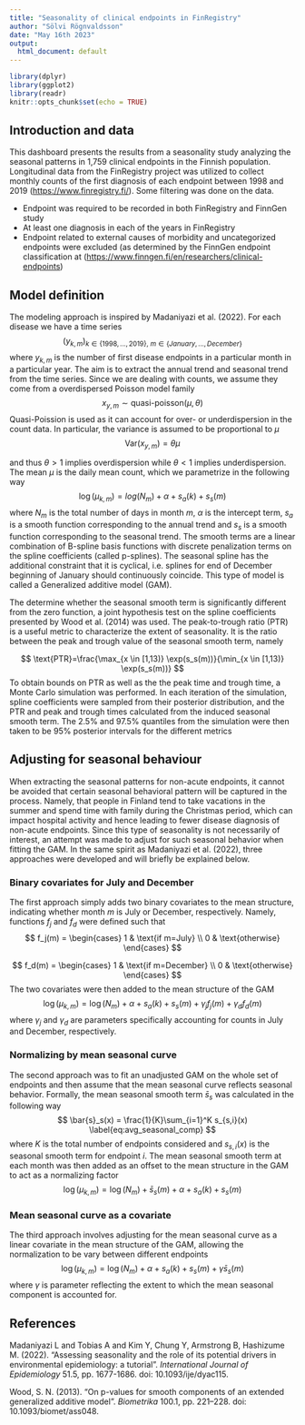 ```yaml
---
title: "Seasonality of clinical endpoints in FinRegistry"
author: "Sölvi Rögnvaldsson"
date: "May 16th 2023"
output:
  html_document: default
---
```


```r
library(dplyr)
library(ggplot2)
library(readr)
knitr::opts_chunk$set(echo = TRUE)
```
## Introduction and data
This dashboard presents the results from  a seasonality study analyzing the seasonal patterns in 1,759 clinical endpoints in the Finnish population. Longitudinal data from the FinRegistry project was utilized to collect monthly counts of the first diagnosis of each endpoint between 1998 and 2019 ([https://www.finregistry.fi/](https://www.finregistry.fi/)). Some filtering was done on the data. 

  * Endpoint was required to be recorded in both FinRegistry and FinnGen study
  * At least one diagnosis in each of the years in FinRegistry
  * Endpoint related to external causes of morbidity and uncategorized endpoints were excluded (as determined by the FinnGen endpoint classification at ([https://www.finngen.fi/en/researchers/clinical-endpoints](https://www.finngen.fi/en/researchers/clinical-endpoints))

## Model definition
The modeling approach is inspired by Madaniyazi et al. (2022). For each disease we have a time series 
$$(y_{k,m})_{k\in\{1998,...,2019\},\ m \in \{January,...,December\}}$$
where $y_{k,m}$ is the number of first disease endpoints in a particular month in a particular year. The aim is to extract the annual trend and seasonal trend from the time series. Since we are dealing with counts, we assume they come from a overdispersed Poisson model family
$$
x_{y,m} \sim \text{quasi-poisson}(\mu,\theta)
$$
Quasi-Poission is used as it can account for over- or underdispersion in the count data. In particular, the variance is assumed to be proportional to $\mu$
$$
\text{Var}(x_{y,m}) = \theta \mu
$$

and thus $\theta >1$ implies overdispersion while $\theta<1$ implies underdispersion. The mean $\mu$ is the daily mean count, which we parametrize in the following way
$$
\log(\mu_{k,m}) = log(N_m)+\alpha + s_a(k) + s_s(m)
$$
where $N_m$ is the total number of days in month $m$, $\alpha$ is the intercept term,  $s_a$ is a smooth function corresponding to the annual trend and $s_s$ is a smooth function corresponding to the seasonal trend. The smooth terms are a linear combination of B-spline basis functions with discrete penalization terms on the spline coefficients (called p-splines). The seasonal spline has the additional constraint that it is cyclical, i.e. splines for end of December beginning of January should continuously coincide. This type of model is called a Generalized additive model (GAM).   

The determine whether the seasonal smooth term is significantly different from the zero function, a joint hypothesis test on the spline coefficients presented by Wood et al. (2014) was used. The peak-to-trough ratio (PTR) is a useful metric to characterize the extent of seasonality. It is the ratio between the peak and trough value of the seasonal smooth term, namely

$$
\text{PTR}=\frac{\max_{x \in [1,13)} \exp(s_s(m))}{\min_{x \in [1,13)} \exp(s_s(m))}
$$
To obtain bounds on PTR as well as the the peak time and trough time, a Monte Carlo simulation was performed. In each iteration of the simulation, spline coefficients were sampled from their posterior distribution, and the PTR and peak and trough times calculated from the induced seasonal smooth term. The 2.5\% and 97.5\% quantiles from the simulation were then taken to be 95\% posterior intervals for the different metrics 

## Adjusting for seasonal behaviour
When extracting the seasonal patterns for non-acute endpoints, it cannot be avoided that certain seasonal behavioral pattern will be captured in the process. Namely, that people in Finland tend to take vacations in the summer and spend time with family during the Christmas period, which can impact hospital activity and hence leading to fewer disease diagnosis of non-acute endpoints. Since this type of seasonality is not necessarily of interest, an attempt was made to adjust for such seasonal behavior when fitting the GAM. In the same spirit as Madaniyazi et al. (2022), three approaches were developed and will briefly be explained below.

### Binary covariates for July and December
The first approach simply adds two binary covariates to the mean structure, indicating whether month $m$ is July or December, respectively. Namely, functions $f_j$ and $f_d$ were defined such that
$$
    f_j(m) = \begin{cases} 1 & \text{if m=July} \\
                           0 & \text{otherwise} 
             \end{cases}
$$

$$
    f_d(m) = \begin{cases} 1 & \text{if m=December} \\
                           0 & \text{otherwise} 
             \end{cases}
$$
The two covariates were then added to the mean structure of the GAM
$$
        \log(\mu_{k,m}) = \log(N_m) + \alpha + s_a(k) + s_s(m) + \gamma_j f_j(m) + \gamma_d f_d(m)
$$
where $\gamma_j$ and $\gamma_d$ are parameters specifically accounting for counts in July and December, respectively.  

### Normalizing by mean seasonal curve
The second approach was to fit an unadjusted GAM on the whole set of endpoints and then assume that the mean seasonal curve reflects seasonal behavior. Formally, the mean seasonal smooth  term $\bar{s}_{s}$ was calculated in the following way
$$
   \bar{s}_s(x) = \frac{1}{K}\sum_{i=1}^K s_{s,i}(x) \label{eq:avg_seasonal_comp}
$$
where $K$ is the total number of endpoints considered and $s_{s,i}(x)$ is the seasonal smooth term for endpoint $i$. The mean seasonal smooth term at each month was then added as an offset to the mean structure in the GAM to act as a normalizing factor
$$
        \log(\mu_{k,m}) = \log(N_m) + \bar{s}_s(m) + \alpha + s_a(k) + s_s(m) 
$$
   
### Mean seasonal curve as a covariate
The third approach involves adjusting for the mean seasonal curve as a linear covariate in the mean structure of the GAM, allowing the normalization to be vary between different endpoints
$$
        \log(\mu_{k,m}) = \log(N_m) + \alpha + s_a(k) + s_s(m) + \gamma\bar{s}_s(m)
$$
where $\gamma$ is parameter reflecting the extent to which the mean seasonal component is accounted for. 

## References

Madaniyazi L and Tobias A and Kim Y, Chung Y, Armstrong B, Hashizume  M. (2022). "Assessing seasonality and the role of its potential drivers in environmental epidemiology: a tutorial". *International Journal of Epidemiology* 51.5, pp. 1677-1686. doi: 10.1093/ije/dyac115.  

Wood, S. N. (2013). "On p-values for smooth components of an extended generalized additive model". *Biometrika* 100.1, pp. 221–228. doi: 10.1093/biomet/ass048.




